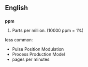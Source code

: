==English==
==={{initialism}}===
'''ppm'''

#Parts per million. (10000 ppm = 1%)

less common:
* Pulse Position Modulation 
* Process Production Model 
* pages per minutes